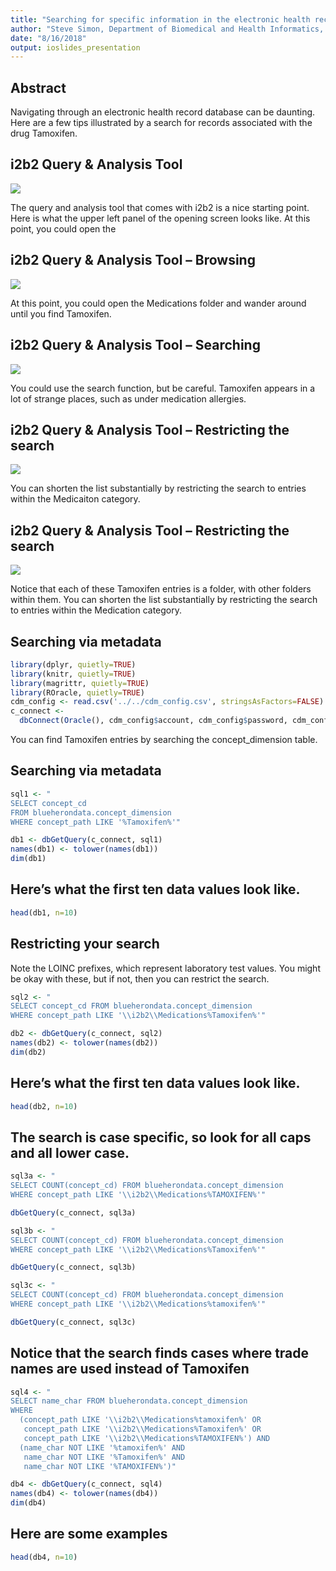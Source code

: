 ```yaml
---
title: "Searching for specific information in the electronic health record."
author: "Steve Simon, Department of Biomedical and Health Informatics, UMKC"
date: "8/16/2018"
output: ioslides_presentation
---
```


## Abstract

Navigating through an electronic health record database can be daunting. Here are a few tips illustrated by a search for records associated with the drug Tamoxifen.

## i2b2 Query & Analysis Tool

![](~/heron-i2b2-analytics/doc/searching-talk/images/heron01.PNG)

<div class="notes">

The query and analysis tool that comes with i2b2 is a nice starting point. Here is what the upper left panel of the opening screen looks like. At this point, you could open the 

</div>

## i2b2 Query & Analysis Tool -- Browsing

![](~/heron-i2b2-analytics/doc/searching-talk/images/heron01a.PNG)

<div class="notes">

At this point, you could open the Medications folder and wander around until you find Tamoxifen.

</div>

## i2b2 Query & Analysis Tool -- Searching

![](~/heron-i2b2-analytics/doc/searching-talk/images/heron02.PNG)

<div class="notes">

You could use the search function, but be careful. Tamoxifen appears in a lot of strange places, such as under medication allergies.

</div>

## i2b2 Query & Analysis Tool -- Restricting the search

![](~/heron-i2b2-analytics/doc/searching-talk/images/heron03.PNG)

<div class="notes">

You can shorten the list substantially by restricting the search to entries within the Medicaiton category.

</div>

## i2b2 Query & Analysis Tool -- Restricting the search

![](~/heron-i2b2-analytics/doc/searching-talk/images/heron04.PNG)

<div class="notes">

Notice that each of these Tamoxifen entries is a folder, with other folders within them. You can shorten the list substantially by restricting the search to entries within the Medication category.

</div>

## Searching via metadata

```r
library(dplyr, quietly=TRUE)
library(knitr, quietly=TRUE)
library(magrittr, quietly=TRUE)
library(ROracle, quietly=TRUE)
cdm_config <- read.csv('../../cdm_config.csv', stringsAsFactors=FALSE)
c_connect <-
  dbConnect(Oracle(), cdm_config$account, cdm_config$password, cdm_config$access)
```

You can find Tamoxifen entries by searching the concept_dimension table.

## Searching via metadata

```r
sql1 <- "
SELECT concept_cd
FROM blueherondata.concept_dimension
WHERE concept_path LIKE '%Tamoxifen%'"

db1 <- dbGetQuery(c_connect, sql1)
names(db1) <- tolower(names(db1))
dim(db1)
```

## Here's what the first ten data values look like.


```r
head(db1, n=10)
```

## Restricting your search

Note the LOINC prefixes, which represent laboratory test values. You might be okay with these, but if not, then you can restrict the search.

```r
sql2 <- "
SELECT concept_cd FROM blueherondata.concept_dimension
WHERE concept_path LIKE '\\i2b2\\Medications%Tamoxifen%'"

db2 <- dbGetQuery(c_connect, sql2)
names(db2) <- tolower(names(db2))
dim(db2)
```

## Here's what the first ten data values look like.

```r
head(db2, n=10)
```

## The search is case specific, so look for all caps and all lower case.

```r
sql3a <- "
SELECT COUNT(concept_cd) FROM blueherondata.concept_dimension
WHERE concept_path LIKE '\\i2b2\\Medications%TAMOXIFEN%'"

dbGetQuery(c_connect, sql3a)

sql3b <- "
SELECT COUNT(concept_cd) FROM blueherondata.concept_dimension
WHERE concept_path LIKE '\\i2b2\\Medications%Tamoxifen%'"

dbGetQuery(c_connect, sql3b)

sql3c <- "
SELECT COUNT(concept_cd) FROM blueherondata.concept_dimension
WHERE concept_path LIKE '\\i2b2\\Medications%tamoxifen%'"

dbGetQuery(c_connect, sql3c)
```

## Notice that the search finds cases where trade names are used instead of Tamoxifen

```r
sql4 <- "
SELECT name_char FROM blueherondata.concept_dimension
WHERE
  (concept_path LIKE '\\i2b2\\Medications%tamoxifen%' OR
   concept_path LIKE '\\i2b2\\Medications%Tamoxifen%' OR
   concept_path LIKE '\\i2b2\\Medications%TAMOXIFEN%') AND 
  (name_char NOT LIKE '%tamoxifen%' AND
   name_char NOT LIKE '%Tamoxifen%' AND
   name_char NOT LIKE '%TAMOXIFEN%')"

db4 <- dbGetQuery(c_connect, sql4)
names(db4) <- tolower(names(db4))
dim(db4)
```

## Here are some examples

```r
head(db4, n=10)
```